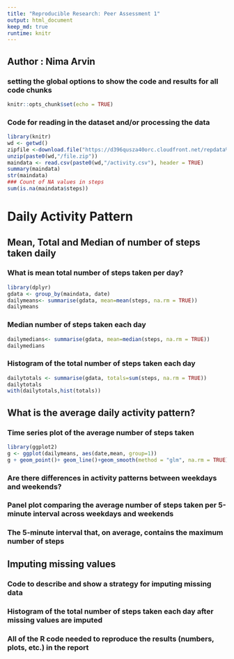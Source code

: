 ```yaml
---
title: "Reproducible Research: Peer Assessment 1"
output: html_document
keep_md: true
runtime: knitr
---
```

## Author : Nima Arvin

### setting the global options to show the code and results for all code chunks
```r
knitr::opts_chunk$set(echo = TRUE)
```

### Code for reading in the dataset and/or processing the data

```r
library(knitr)
wd <- getwd()
zipfile <-download.file("https://d396qusza40orc.cloudfront.net/repdata%2Fdata%2Factivity.zip",destfile=paste0(wd,"/file.zip")) 
unzip(paste0(wd,"/file.zip"))
maindata <- read.csv(paste0(wd,"/activity.csv"), header = TRUE)
summary(maindata)
str(maindata)
### Count of NA values in steps
sum(is.na(maindata$steps))

```


# Daily Activity Pattern

## Mean, Total and Median of number of steps taken daily

### What is mean total number of steps taken per day?
```r
library(dplyr)
gdata <- group_by(maindata, date)
dailymeans<- summarise(gdata, mean=mean(steps, na.rm = TRUE))
dailymeans
```

### Median number of steps taken each day
```r
dailymedians<- summarise(gdata, mean=median(steps, na.rm = TRUE))
dailymedians
```


### Histogram of the total number of steps taken each day
```r
dailytotals <- summarise(gdata, totals=sum(steps, na.rm = TRUE))
dailytotals
with(dailytotals,hist(totals))
```


## What is the average daily activity pattern?
### Time series plot of the average number of steps taken
```r
library(ggplot2)
g <- ggplot(dailymeans, aes(date,mean, group=1))
g + geom_point()+ geom_line()+geom_smooth(method = "glm", na.rm = TRUE)+ theme(axis.text.x = element_text(angle = 90, hjust = 1))+labs(title="Average Steps Per Day",xlab="Observation Date",ylab="Mean of number of steps" )
```

### Are there differences in activity patterns between weekdays and weekends?


### Panel plot comparing the average number of steps taken per 5-minute interval across weekdays and weekends


### The 5-minute interval that, on average, contains the maximum number of steps



## Imputing missing values
### Code to describe and show a strategy for imputing missing data




### Histogram of the total number of steps taken each day after missing values are imputed







### All of the R code needed to reproduce the results (numbers, plots, etc.) in the report
